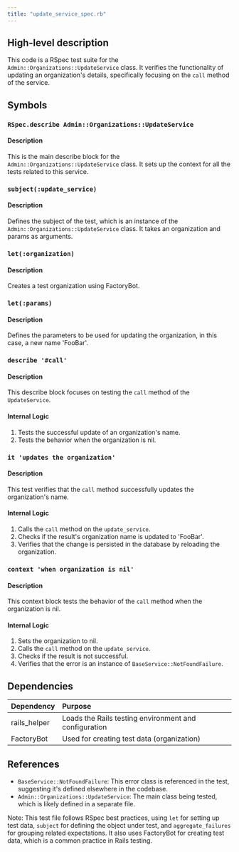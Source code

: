 ```yaml
---
title: "update_service_spec.rb"
---
```


## High-level description
This code is a RSpec test suite for the `Admin::Organizations::UpdateService` class. It verifies the functionality of updating an organization's details, specifically focusing on the `call` method of the service.

## Symbols

### `RSpec.describe Admin::Organizations::UpdateService`
#### Description
This is the main describe block for the `Admin::Organizations::UpdateService` class. It sets up the context for all the tests related to this service.

### `subject(:update_service)`
#### Description
Defines the subject of the test, which is an instance of the `Admin::Organizations::UpdateService` class. It takes an organization and params as arguments.

### `let(:organization)`
#### Description
Creates a test organization using FactoryBot.

### `let(:params)`
#### Description
Defines the parameters to be used for updating the organization, in this case, a new name 'FooBar'.

### `describe '#call'`
#### Description
This describe block focuses on testing the `call` method of the `UpdateService`.

#### Internal Logic
1. Tests the successful update of an organization's name.
2. Tests the behavior when the organization is nil.

### `it 'updates the organization'`
#### Description
This test verifies that the `call` method successfully updates the organization's name.

#### Internal Logic
1. Calls the `call` method on the `update_service`.
2. Checks if the result's organization name is updated to 'FooBar'.
3. Verifies that the change is persisted in the database by reloading the organization.

### `context 'when organization is nil'`
#### Description
This context block tests the behavior of the `call` method when the organization is nil.

#### Internal Logic
1. Sets the organization to nil.
2. Calls the `call` method on the `update_service`.
3. Checks if the result is not successful.
4. Verifies that the error is an instance of `BaseService::NotFoundFailure`.

## Dependencies
| Dependency | Purpose |
|:-----------|:--------|
| rails_helper | Loads the Rails testing environment and configuration |
| FactoryBot | Used for creating test data (organization) |

## References
- `BaseService::NotFoundFailure`: This error class is referenced in the test, suggesting it's defined elsewhere in the codebase.
- `Admin::Organizations::UpdateService`: The main class being tested, which is likely defined in a separate file.

Note: This test file follows RSpec best practices, using `let` for setting up test data, `subject` for defining the object under test, and `aggregate_failures` for grouping related expectations. It also uses FactoryBot for creating test data, which is a common practice in Rails testing.